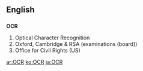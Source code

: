 ==English==

==={{initialism}}===
'''OCR'''

# Optical Character Recognition
# Oxford, Cambridge & RSA (examinations (board))
# Office for Civil Rights (US)

[[ar:OCR]]
[[ko:OCR]]
[[ja:OCR]]